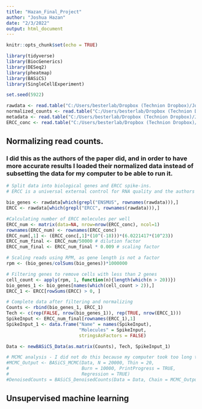 ```yaml
---
title: "Hazan_Final_Project"
author: "Joshua Hazan"
date: "2/3/2022"
output: html_document
---
```


```r
knitr::opts_chunk$set(echo = TRUE)

library(tidyverse)
library(BiocGenerics)
library(DESeq2)
library(pheatmap)
library(BASiCS)
library(SingleCellExperiment)

set.seed(5922)

rawdata <- read.table("C:/Users/besterlab/Dropbox (Technion Dropbox)/Josh/Genome Data Science Course/Final Project/raw_data.txt", sep = "\t", header = TRUE)
normalized_counts <- read.table("C:/Users/besterlab/Dropbox (Technion Dropbox)/Josh/Genome Data Science Course/Final Project/normalized_data.txt", sep = "\t", header = TRUE)
metadata <- read.table("C:/Users/besterlab/Dropbox (Technion Dropbox)/Josh/Genome Data Science Course/Final Project/metadata_file.txt", sep = "\t", header = TRUE)
ERCC_conc <- read.table("C:/Users/besterlab/Dropbox (Technion Dropbox)/Josh/Genome Data Science Course/Final Project/ERCC_concentrations.txt", sep = "\t", header = TRUE, fill = TRUE)
```

## Normalizing read counts.
### I did this as the authors of the paper did, and in order to have more accurate results I loaded their normalized data instead of subsetting the data for my computer to be able to run it.

```r
# Split data into biological genes and ERCC spike-ins. 
# ERCC is a universal external control for RNA quality and the authors used it to normalize for the volume in each well, to partially account for batch effect.

bio_genes <- rawdata[which(grepl("ENSMUS", rownames(rawdata))),]
ERCC <- rawdata[which(grepl("ERCC", rownames(rawdata))),]

#Calculating number of ERCC molecules per well
ERCC_num <- matrix(data=NA, nrow=nrow(ERCC_conc), ncol=1)
rownames(ERCC_num) <- rownames(ERCC_conc)
ERCC_num[,1] <- (ERCC_conc[,1]*(10^(-18)))*(6.0221417*(10^23))
ERCC_num_final <- ERCC_num/50000 # dilution factor
ERCC_num_final <- ERCC_num_final * 0.009 # scaling factor

# Scaling reads using RPM, as gene length is not a factor
rpm <- (bio_genes/colSums(bio_genes))*1000000

# Filtering genes to remove cells with less than 2 genes 
cell_count <- apply(rpm, 1, function(n){length(which(n > 20))})
bio_genes_1 <- bio_genes[names(which(cell_count > 2)),]
ERCC_1 <- ERCC[rowSums(ERCC) > 0, ]

# Complete data after filtering and normalizing
Counts <- rbind(bio_genes_1, ERCC_1)
Tech <- c(rep(FALSE, nrow(bio_genes_1)), rep(TRUE, nrow(ERCC_1)))
SpikeInput <- ERCC_num_final[rownames(ERCC_1),1]
SpikeInput_1 <- data.frame("Name" = names(SpikeInput),
                           "Molecules" = SpikeInput,
                           stringsAsFactors = FALSE)

Data <- newBASiCS_Data(as.matrix(Counts), Tech, SpikeInput_1)

# MCMC analysis - I did not do this because my computer took too long to run this function. Instead, I have loaded the normalized counts data directly from the paper's data
#MCMC_Output <- BASiCS_MCMC(Data, N = 20000, Thin = 20, 
#                           Burn = 10000, PrintProgress = TRUE, 
#                           Regression = TRUE)
#DenoisedCounts = BASiCS_DenoisedCounts(Data = Data, Chain = MCMC_Output)
```

## Unsupervised machine learning
```r

```




















